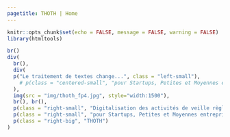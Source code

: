 ```yaml
---
pagetitle: THOTH | Home
---
```


```r
knitr::opts_chunk$set(echo = FALSE, message = FALSE, warning = FALSE)
library(htmltools)
```

```r
br()
div(
  br(),
  div(
  p("Le traitement de textes change...", class = "left-small"),
    # p(class = "centered-small", "pour Startups, Petites et Moyennes entreprises"),
  ),
  img(src = "img/thoth_fp4.jpg", style="width:1500"),
  br(), br(),
  p(class = "right-small", "Digitalisation des activités de veille règlementaire et propriété intelectuelle"),
  p(class = "right-small", "pour Startups, Petites et Moyennes entreprises"),
  p(class = "right-big", "THOTH")
)
```
